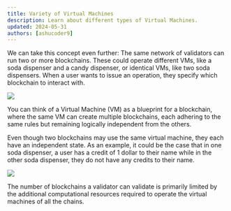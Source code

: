 ```yaml
---
title: Variety of Virtual Machines
description: Learn about different types of Virtual Machines.
updated: 2024-05-31
authors: [ashucoder9]
---
```


We can take this concept even further: The same network of validators can run two or more blockchains. These could operate different VMs, like a soda dispenser and a candy dispenser, or identical VMs, like two soda dispensers. When a user wants to issue an operation, they specify which blockchain to interact with.

![](/course/avalanche-fundamentals/30.png)

You can think of a Virtual Machine (VM) as a blueprint for a blockchain, where the same VM can create multiple blockchains, each adhering to the same rules but remaining logically independent from the others. 

Even though two blockchains may use the same virtual machine, they each have an independent state. As an example, it could be the case that in one soda dispenser, a user has a credit of 1 dollar to their name while in the other soda dispenser, they do not have any credits to their name.

![](/course/avalanche-fundamentals/31.png)

The number of blockchains a validator can validate is primarily limited by the additional computational resources required to operate the virtual machines of all the chains.